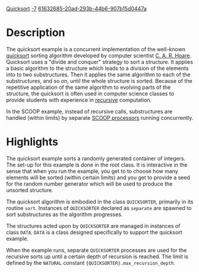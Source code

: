 [[Property:title|Quicksort]]
[[Property:weight|-7]]
[[Property:uuid|61632685-20ad-293b-44b6-907b15d0447a]]

=Description=

The quicksort example is a concurrent implementation of the well-known [http://en.wikipedia.org/wiki/Quicksort quicksort] sorting algorithm developed by computer scientist [http://en.wikipedia.org/wiki/C._A._R._Hoare C. A. R. Hoare]. Quicksort uses a "divide and conquer" strategy to sort a structure. It applies a basic algorithm to the structure which leads to a division of the elements into to two substructures. Then it applies the same algorithm to each of the substructures, and so on, until the whole structure is sorted. Because of the repetitive application of the same algorithm to evolving parts of the structure, the quicksort is often used in computer science classes to provide students with experience in [http://en.wikipedia.org/wiki/Recursion_(computer_science) recursive] computation. 

In the SCOOP example, instead of recursive calls, substructures are handled (within limits) by separate [[Concurrent Eiffel with SCOOP|SCOOP processors]] running concurrently.


=Highlights=

The quicksort example sorts a randomly generated container of integers. The set-up for this example is done in the root class. It is interactive in the sense that when you run the example, you get to to choose how many elements will be sorted (within certain limits) and you get to provide a seed for the random number generator which will be used to produce the unsorted structure.

The quicksort algorithm is embodied in the class <code>QUICKSORTER</code>, primarily in its routine <code>sort</code>. Instances of <code>QUICKSORTER</code> declared as <code>separate</code> are spawned to sort substructures as the algorithm progresses.

The structures acted upon by <code>QUICKSORTER</code> are managed in instances of class <code>DATA</code>. <code>DATA</code> is a class designed specifically to support the quicksort example. 

When the example runs, separate <code>QUICKSORTER</code> processes are used for the recursive sorts up until a certain depth of recursion is reached. The limit is defined by the <code>NATURAL</code> constant <code>{QUICKSORTER}.max_recursion_depth</code>. 


